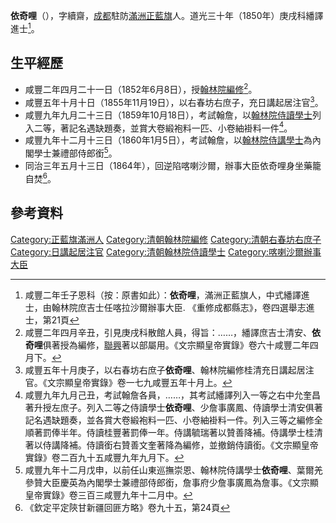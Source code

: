 {{明清人物信息框
| 姓名 = 依奇哩
| 原名 =
| 圖片名稱=  
| 圖片大小 = 220px
| 圖片說明 =  
| 最高職務 = 喀喇沙爾辦事大臣
| 國家 = 大清
| 爵位 =
| 籍貫 = [[成都|成都]]駐防[[滿洲|滿洲]][[正藍旗|正藍旗]]
| 族裔 = 
| 旗籍 = 
| 字號 = 字續齋
| 諡號 = 
| 出生日期 =  
| 出生地點 = [[成都|成都]]駐防[[滿洲|滿洲]][[正藍旗|正藍旗]]
| 逝世日期 =  
| 逝世地點 = 
| 墓葬 = 
| 配偶 =  
| 親屬 =  
| 出身 = 
*道光三十年庚戌科繙譯進士出身
| 經歷 = 
| 著作 =
*
*
*
}}
'''依奇哩'''（{{bd|？年||1864年|catIdx=Y依}}），字續齋，[[成都|成都]]駐防[[滿洲|滿洲]][[正藍旗|正藍旗]]人。道光三十年（1850年）庚戌科繙譯進士<ref>咸豐二年壬子恩科（按：原書如此）：'''依奇哩'''，滿洲正藍旗人，中式繙譯進士，由翰林院庶吉士任喀拉沙爾辦事大臣. 《重修成都縣志》，卷四選舉志進士，第21頁</ref>。

== 生平經歷 ==
* 咸豐二年四月二十一日（1852年6月8日），授[[翰林院編修|翰林院編修]]<ref>咸豐二年四月辛丑，引見庚戌科散館人員，得旨：……，繙譯庶吉士清安、'''依奇哩'''俱著授為編修，[[聯興|聯興]]著以部屬用。《文宗顯皇帝實錄》卷六十咸豐二年四月下。</ref>。
* 咸豐五年十月十日（1855年11月19日），以右春坊右庶子，充日講起居注官<ref>咸豐五年十月庚子，以右春坊右庶子'''依奇哩'''、翰林院編修桂清充日講起居注官。《文宗顯皇帝實錄》卷一七九咸豐五年十月上。</ref>。
* 咸豐九年九月二十三日（1859年10月18日），考試翰詹，以[[翰林院侍讀學士|翰林院侍讀學士]]列入二等，著記名遇缺題奏，並賞大卷緞袍料一匹、小卷紬褂料一件<ref>咸豐九年九月己丑，考試翰詹各員，……，其考試繙譯列入一等之右中允奎昌著升授左庶子。列入二等之侍讀學士'''依奇哩'''、少詹事廣鳳、侍讀學士清安俱著記名遇缺題奏，並各賞大卷緞袍料一匹、小卷紬褂料一件。列入三等之編修全順著罰俸半年。侍讀桂豐著罰俸一年。侍講毓瑞著以贊善降補。侍講學士桂清著以侍講降補。侍讀銜右贊善文奎著降為編修，並撤銷侍讀銜。《文宗顯皇帝實錄》卷二百九十五咸豐九年九月下。</ref>。
* 咸豐九年十二月十三日（1860年1月5日），考試翰詹，以[[翰林院侍講學士|翰林院侍講學士]]為內閣學士兼禮部侍郎銜<ref>咸豐九年十二月戊申，以前任山東巡撫崇恩、翰林院侍講學士'''依奇哩'''、葉爾羌參贊大臣慶英為內閣學士兼禮部侍郎銜，詹事府少詹事廣鳳為詹事。《文宗顯皇帝實錄》卷三百三咸豐九年十二月中。</ref>。
* 同治三年五月十三日（1864年），回逆陷喀喇沙爾，辦事大臣依奇哩身坐藥籠自焚<ref>《欽定平定陝甘新疆回匪方略》卷九十五，第24頁</ref>。

==參考資料==
{{reflist}}

{{道光三十年庚戌科繙譯進士金榜}}
{{DEFAULTSORT:Y依}}
[[Category:正藍旗滿洲人|Category:正藍旗滿洲人]]
[[Category:清朝翰林院編修|Category:清朝翰林院編修]]
[[Category:清朝右春坊右庶子|Category:清朝右春坊右庶子]]
[[Category:日講起居注官|Category:日講起居注官]]
[[Category:清朝翰林院侍讀學士|Category:清朝翰林院侍讀學士]]
[[Category:喀喇沙爾辦事大臣|Category:喀喇沙爾辦事大臣]]